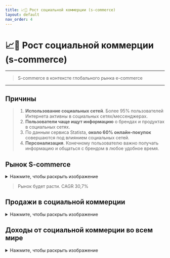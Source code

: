 ```yaml
---
title: 📈💼 Рост социальной коммерции (s-commerce)
layout: default
nav_order: 4
---
```

 
# 📈💼 Рост социальной коммерции (s-commerce)
---
> S-commerce в контексте глобального рынка e-commerce
---
## Причины

>  1. **Использование социальных сетей**. Более 95% пользователей Интернета активны в социальных сетях/мессенджерах.
>  2. **Пользователи чаще ищут информацию** о брендах и продуктах в социальных сетях.
>  3. По данным сервиса Statista, **около 60% онлайн-покупок** совершаются под влиянием социальных сетей.
>  4. **Персонализация**. Конечному пользователю важно получать информацию и общаться с брендом в любое удобное время.

## Рынок S-commerce
<details>
    <summary>Нажмите, чтобы раскрыть изображение</summary>
    <Image src="/image-6.png" alt="Рынок S-commerce" width={840} height={300} /> 
</details>

> Рынок будет расти. CAGR 30,7%

## Продажи в социальной коммерции

<details>
    <summary>Нажмите, чтобы раскрыть изображение</summary>
    <Image src="/OW_4.png" alt="Продажи в Social commerce" width={840} height={300} />
    в миллиардах долларов США
</details>

## Доходы от социальной коммерции во всем мире

<details>
    <summary>Нажмите, чтобы раскрыть изображение</summary>
    <Image src="/OW_5.png" alt="Доходы от социальной коммерции во всем мире" width={840} height={300} />
    в миллиардах долларов США
</details>
